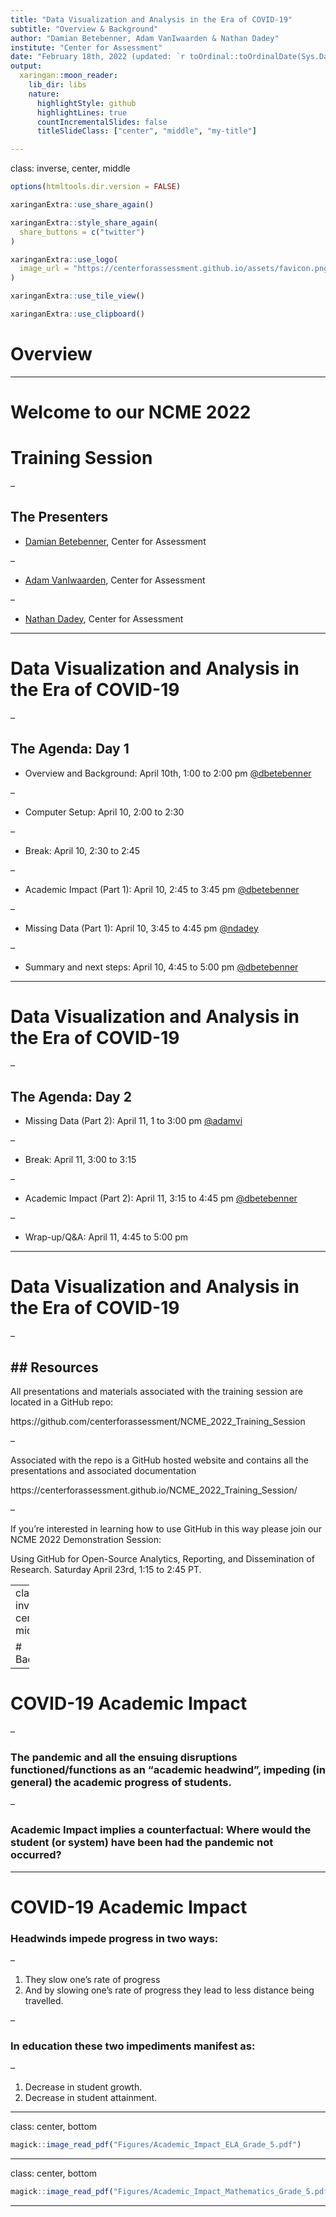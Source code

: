 ```yaml
---
title: "Data Visualization and Analysis in the Era of COVID-19"
subtitle: "Overview & Background"
author: "Damian Betebenner, Adam VanIwaarden & Nathan Dadey"
institute: "Center for Assessment"
date: "February 18th, 2022 (updated: `r toOrdinal::toOrdinalDate(Sys.Date())`)"
output:
  xaringan::moon_reader:
    lib_dir: libs
    nature:
      highlightStyle: github
      highlightLines: true
      countIncrementalSlides: false
      titleSlideClass: ["center", "middle", "my-title"]

---
```

class: inverse, center, middle

```r
options(htmltools.dir.version = FALSE)
```

```r
xaringanExtra::use_share_again()
```

```r
xaringanExtra::style_share_again(
  share_buttons = c("twitter")
)
```

```r
xaringanExtra::use_logo(
  image_url = "https://centerforassessment.github.io/assets/favicon.png"
)
```

```r
xaringanExtra::use_tile_view()
```

```r
xaringanExtra::use_clipboard()
```

# Overview

---

# Welcome to our NCME 2022
# Training Session

--

## The Presenters

- [Damian Betebenner](https://github.com/dbetebenner), Center for Assessment

--

- [Adam VanIwaarden](https://github.com/adamviAdam), Center for Assessment

--

- [Nathan Dadey](https://github.com/ndadey), Center for Assessment


---

# Data Visualization and Analysis in the Era of COVID-19

--

## The Agenda: Day 1

- Overview and Background: April 10th, 1:00 to 2:00 pm [@dbetebenner](https://github.com/dbetebenner)

--

- Computer Setup: April 10, 2:00 to 2:30

--

- Break: April 10, 2:30 to 2:45

--

- Academic Impact (Part 1): April 10, 2:45 to 3:45 pm [@dbetebenner](https://github.com/dbetebenner)

--

- Missing Data (Part 1): April 10, 3:45 to 4:45 pm [@ndadey](https://github.com/ndadey)

--

- Summary and next steps: April 10, 4:45 to 5:00 pm [@dbetebenner](https://github.com/dbetebenner)

---

# Data Visualization and Analysis in the Era of COVID-19

--

## The Agenda: Day 2

- Missing Data (Part 2): April 11, 1 to 3:00 pm [@adamvi](https://github.com/adamviAdam)

--

- Break: April 11, 3:00 to 3:15

--

- Academic Impact (Part 2): April 11, 3:15 to 4:45 pm [@dbetebenner](https://github.com/dbetebenner)

--

- Wrap-up/Q&A: April 11, 4:45 to 5:00 pm


---

# Data Visualization and Analysis in the Era of COVID-19

--

## Resources
--

All presentations and materials associated with the training session are located in a GitHub repo:

https://github.com/centerforassessment/NCME_2022_Training_Session

--

Associated with the repo is a GitHub hosted website and contains all the presentations and associated documentation

https://centerforassessment.github.io/NCME_2022_Training_Session/

--

If you're interested in learning how to use GitHub in this way please join our NCME 2022 Demonstration Session:

Using GitHub for Open-Source Analytics, Reporting, and Dissemination of Research. Saturday April 23rd, 1:15 to 2:45 PT.


---
class: inverse, center, middle

# Background

---

# COVID-19 Academic Impact

--

### The pandemic and all the ensuing disruptions functioned/functions as an “academic headwind”, impeding (in general) the academic progress of students.

--

### Academic Impact implies a counterfactual: Where would the student (or system) have been had the pandemic not occurred?


---

# COVID-19 Academic Impact

### Headwinds impede progress in two ways:

--

1. They slow one’s rate of progress
2. And by slowing one’s rate of progress they lead to less distance being travelled.

--

### In education these two impediments manifest as:

--

1. Decrease in student growth.
2. Decrease in student attainment.

---

class: center, bottom

```r
magick::image_read_pdf("Figures/Academic_Impact_ELA_Grade_5.pdf")
```

---

class: center, bottom

```r
magick::image_read_pdf("Figures/Academic_Impact_Mathematics_Grade_5.pdf")
```

---
